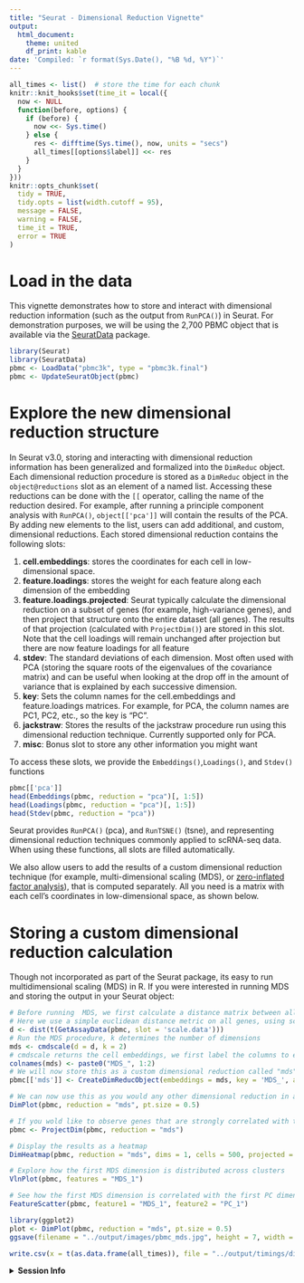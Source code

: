 ```yaml
---
title: "Seurat - Dimensional Reduction Vignette"
output:
  html_document:
    theme: united
    df_print: kable
date: 'Compiled: `r format(Sys.Date(), "%B %d, %Y")`'
---
```


```r
all_times <- list()  # store the time for each chunk
knitr::knit_hooks$set(time_it = local({
  now <- NULL
  function(before, options) {
    if (before) {
      now <<- Sys.time()
    } else {
      res <- difftime(Sys.time(), now, units = "secs")
      all_times[[options$label]] <<- res
    }
  }
}))
knitr::opts_chunk$set(
  tidy = TRUE,
  tidy.opts = list(width.cutoff = 95),
  message = FALSE,
  warning = FALSE,
  time_it = TRUE,
  error = TRUE
)
```

# Load in the data

This vignette demonstrates how to store and interact with dimensional reduction information (such as the output from `RunPCA()`) in Seurat. For demonstration purposes, we will be using the 2,700 PBMC object that is available via the [SeuratData](https://github.com/satijalab/seurat-data) package.

```r
library(Seurat)
library(SeuratData)
pbmc <- LoadData("pbmc3k", type = "pbmc3k.final")
pbmc <- UpdateSeuratObject(pbmc)
```

# Explore the new dimensional reduction structure

In Seurat v3.0, storing and interacting with dimensional reduction information has been generalized and formalized into the `DimReduc` object. Each dimensional reduction procedure is stored as a `DimReduc` object in the `object@reductions` slot as an element of a named list. Accessing these reductions can be done with the `[[` operator, calling the name of the reduction desired. For example, after running a principle component analysis with `RunPCA()`, `object[['pca']]` will contain the results of the PCA. By adding new elements to the list, users can add additional, and custom, dimensional reductions. Each stored dimensional reduction contains the following slots:

1. **cell.embeddings**: stores the coordinates for each cell in low-dimensional space.
2. **feature.loadings**: stores the weight for each feature along each dimension of the embedding
3. **feature.loadings.projected**: Seurat typically calculate the dimensional reduction on a subset of genes (for example, high-variance genes), and then project that structure onto the entire dataset (all genes). The results of that projection (calculated with `ProjectDim()`) are stored in this slot. Note that the cell loadings will remain unchanged after projection but there are now feature loadings for all feature
4. **stdev**: The standard deviations of each dimension. Most often used with PCA (storing the square roots of the eigenvalues of the covariance matrix) and can be useful when looking at the drop off in the amount of variance that is explained by each successive dimension.
5. **key**: Sets the column names for the cell.embeddings and feature.loadings matrices. For example, for PCA, the column names are PC1, PC2, etc., so the key is "PC".
6. **jackstraw**: Stores the results of the jackstraw procedure run using this dimensional reduction technique. Currently supported only for PCA.
7. **misc**: Bonus slot to store any other information you might want

To access these slots, we provide the `Embeddings()`,`Loadings()`, and `Stdev()` functions

```r
pbmc[['pca']]
head(Embeddings(pbmc, reduction = "pca")[, 1:5])
head(Loadings(pbmc, reduction = "pca")[, 1:5])
head(Stdev(pbmc, reduction = "pca"))
```

Seurat provides `RunPCA()` (pca), <!--`RunICA` (ica),--> and `RunTSNE()` (tsne), and <!--`RunDiffusionMap` (dmap),--> representing dimensional reduction techniques commonly applied to scRNA-seq data. When using these functions, all slots are filled automatically.

We also allow users to add the results of a custom dimensional reduction technique (for example, multi-dimensional scaling (MDS), or [zero-inflated factor analysis](https://github.com/epierson9/ZIFA)), that is computed separately. All you need is a matrix with each cell's coordinates in low-dimensional space, as shown below.

# Storing a custom dimensional reduction calculation

Though not incorporated as part of the Seurat package, its easy to run multidimensional scaling (MDS) in R. If you were interested in running MDS and storing the output in your Seurat object:

```r
# Before running  MDS, we first calculate a distance matrix between all pairs of cells.
# Here we use a simple euclidean distance metric on all genes, using scale.data as input
d <- dist(t(GetAssayData(pbmc, slot = 'scale.data')))
# Run the MDS procedure, k determines the number of dimensions
mds <- cmdscale(d = d, k = 2)
# cmdscale returns the cell embeddings, we first label the columns to ensure downstream consistency
colnames(mds) <- paste0("MDS_", 1:2)
# We will now store this as a custom dimensional reduction called "mds"
pbmc[['mds']] <- CreateDimReducObject(embeddings = mds, key = 'MDS_', assay = DefaultAssay(pbmc))

# We can now use this as you would any other dimensional reduction in all downstream functions
DimPlot(pbmc, reduction = "mds", pt.size = 0.5)

# If you wold like to observe genes that are strongly correlated with the first MDS coordinate
pbmc <- ProjectDim(pbmc, reduction = "mds")

# Display the results as a heatmap
DimHeatmap(pbmc, reduction = "mds", dims = 1, cells = 500, projected = TRUE, balanced = TRUE)

# Explore how the first MDS dimension is distributed across clusters
VlnPlot(pbmc, features = "MDS_1")

# See how the first MDS dimension is correlated with the first PC dimension
FeatureScatter(pbmc, feature1 = "MDS_1", feature2 = "PC_1")
```


```r
library(ggplot2)
plot <- DimPlot(pbmc, reduction = "mds", pt.size = 0.5)
ggsave(filename = "../output/images/pbmc_mds.jpg", height = 7, width = 12, plot = plot, quality = 50)
```

```r
write.csv(x = t(as.data.frame(all_times)), file = "../output/timings/dim_reduction_vignette_times.csv")
```

<details>
  <summary>**Session Info**</summary>
```r
sessionInfo()
```
</details>

<!-- ### Changes to PCA -->

<!-- In Seurat v2.0, we have switched all PCA calculations to be performed via the irlba package to enable calculation of partial PCAs (i.e. only calculate the first X PCs). While this is an approximate algorithm, it performs remarkably similar to running a full PCA and has significant savings in terms of computation time and resources. These savings become necessary when running Seurat on increasingly large datasets. We also allow the user to decide whether to weight the PCs by the percent of the variance they explain (the weight.by.var parameter). For large datasets containing rare cell types, we often see improved results by setting this to `FALSE`, as this prevents the initial PCs (which often explain a disproportionate amount of variance) from masking rare cell types or subtle sources of heterogeneity that appear in later PCs. -->
